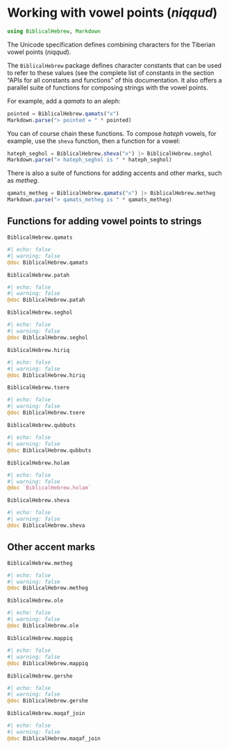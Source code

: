 # Working with vowel points (*niqqud*)


```julia
using BiblicalHebrew, Markdown
```


The Unicode specification defines combining characters for the Tiberian vowel points (*niqqud*).

The `BiblicalHebrew` package defines character constants that can be used to refer to these values (see the complete list of constants in the section "APIs for all constants and functions" of this documentation. It also offers a parallel suite of functions for composing strings with the vowel points.

For example, add a *qamats* to an aleph:

```julia
pointed = BiblicalHebrew.qamats("א")
Markdown.parse("> pointed = " * pointed)
```


You can of course chain these functions. To compose *hateph* vowels, for example, use the `sheva` function, then a function for a vowel:

```julia
hateph_seghol = BiblicalHebrew.sheva("א") |> BiblicalHebrew.seghol
Markdown.parse("> hateph_seghol is " * hateph_seghol)
```

There is also a suite of functions for adding accents and other marks, such as *metheg*.

```julia
qamats_metheg = BiblicalHebrew.qamats("א") |> BiblicalHebrew.metheg
Markdown.parse("> qamats_metheg is " * qamats_metheg)
```


## Functions for adding vowel points to strings



`BiblicalHebrew.qamats`

:::{.callout-note appearance="minimal"}
```julia
#| echo: false
#| warning: false
@doc BiblicalHebrew.qamats
```
:::


`BiblicalHebrew.patah`

:::{.callout-note appearance="minimal"}
```julia
#| echo: false
#| warning: false
@doc BiblicalHebrew.patah
```
:::


`BiblicalHebrew.seghol`

:::{.callout-note appearance="minimal"}
```julia
#| echo: false
#| warning: false
@doc BiblicalHebrew.seghol
```
:::

`BiblicalHebrew.hiriq`

:::{.callout-note appearance="minimal"}
```julia
#| echo: false
#| warning: false
@doc BiblicalHebrew.hiriq
```
:::

`BiblicalHebrew.tsere`

:::{.callout-note appearance="minimal"}
```julia
#| echo: false
#| warning: false
@doc BiblicalHebrew.tsere
```
:::

`BiblicalHebrew.qubbuts`

:::{.callout-note appearance="minimal"}
```julia
#| echo: false
#| warning: false
@doc BiblicalHebrew.qubbuts
```
:::

`BiblicalHebrew.holam`

:::{.callout-note appearance="minimal"}
```julia
#| echo: false
#| warning: false
@doc `BiblicalHebrew.holam`

```
:::

`BiblicalHebrew.sheva`

:::{.callout-note appearance="minimal"}
```julia
#| echo: false
#| warning: false
@doc BiblicalHebrew.sheva
```
:::


## Other accent marks


`BiblicalHebrew.metheg`

:::{.callout-note appearance="minimal"}
```julia
#| echo: false
#| warning: false
@doc BiblicalHebrew.metheg
```
:::

`BiblicalHebrew.ole`

:::{.callout-note appearance="minimal"}
```julia
#| echo: false
#| warning: false
@doc BiblicalHebrew.ole
```
:::

`BiblicalHebrew.mappiq`

:::{.callout-note appearance="minimal"}
```julia
#| echo: false
#| warning: false
@doc BiblicalHebrew.mappiq
```
:::

`BiblicalHebrew.gershe`

:::{.callout-note appearance="minimal"}
```julia
#| echo: false
#| warning: false
@doc BiblicalHebrew.gershe
```
:::

`BiblicalHebrew.maqaf_join`

:::{.callout-note appearance="minimal"}
```julia
#| echo: false
#| warning: false
@doc BiblicalHebrew.maqaf_join
```
:::


